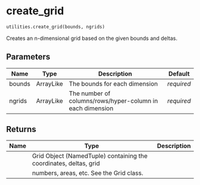 # create_grid { #jax_idem.utilities.create_grid }

```python
utilities.create_grid(bounds, ngrids)
```

Creates an n-dimensional grid based on the given bounds and deltas.

## Parameters {.doc-section .doc-section-parameters}

| Name   | Type      | Description                                               | Default    |
|--------|-----------|-----------------------------------------------------------|------------|
| bounds | ArrayLike | The bounds for each dimension                             | _required_ |
| ngrids | ArrayLike | The number of columns/rows/hyper-column in each dimension | _required_ |

## Returns {.doc-section .doc-section-returns}

| Name   | Type                                                              | Description   |
|--------|-------------------------------------------------------------------|---------------|
|        | Grid Object (NamedTuple) containing the coordinates, deltas, grid |               |
|        | numbers, areas, etc. See the Grid class.                          |               |